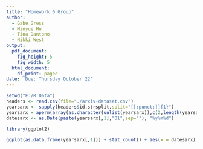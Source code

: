 ```yaml
---
title: "Homework 6 Group"
author: 
  - Gabe Gress
  - Minyue Hu
  - Tina Dantono
  - Nikki West
output:
  pdf_document:
    fig_height: 5
    fig_width: 5
  html_document:
    df_print: paged
date: 'Due: Thursday October 22'
---
```


```r

setwd("E:/R Data")
headers <- read.csv(file="./arxiv-dataset.csv")
yearsarx <- sapply(headers$id,strsplit,split="[[:punct:]]{1}")
yearsarx = aperm(array(as.character(unlist(yearsarx)),c(2,length(yearsarx)/2)))
datesarx <- as.Date(paste(yearsarx[,1],"01",sep=""), "%y%m%d")

```

```r
library(ggplot2)

ggplot(as.data.frame(yearsarx[,1])) + stat_count() + aes(x = datesarx) +labs(title="ArXiv Papers over Time", x="Time", y="Count")


```